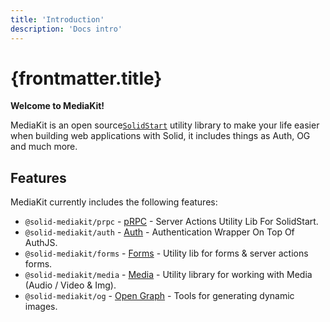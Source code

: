 ```yaml
---
title: 'Introduction'
description: 'Docs intro'
---
```


# {frontmatter.title}

**Welcome to MediaKit!**

MediaKit is an open source[`SolidStart`](https://start.solidjs.com) utility library to make your life easier when building web applications with Solid, it includes things as Auth, OG and much more.

## Features

MediaKit currently includes the following features:

- `@solid-mediakit/prpc` - [pRPC](./prpc/install) - Server Actions Utility Lib For SolidStart.
- `@solid-mediakit/auth` - [Auth](./auth/install) - Authentication Wrapper On Top Of AuthJS.
- `@solid-mediakit/forms` - [Forms](./forms/install) - Utility lib for forms & server actions forms.
- `@solid-mediakit/media` - [Media](./media/install) - Utility library for working with Media (Audio / Video & Img).
- `@solid-mediakit/og` - [Open Graph](./og/install) - Tools for generating dynamic images.
